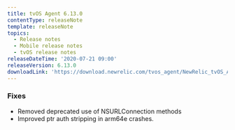 ```yaml
---
title: tvOS Agent 6.13.0
contentType: releaseNote
template: releaseNote
topics:
  - Release notes
  - Mobile release notes
  - tvOS release notes
releaseDateTime: '2020-07-21 09:00'
releaseVersion: 6.13.0
downloadLink: 'https://download.newrelic.com/tvos_agent/NewRelic_tvOS_Agent_6.13.0.zip'
---
```


### Fixes

* Removed deprecated use of NSURLConnection methods
* Improved ptr auth stripping in arm64e crashes.
